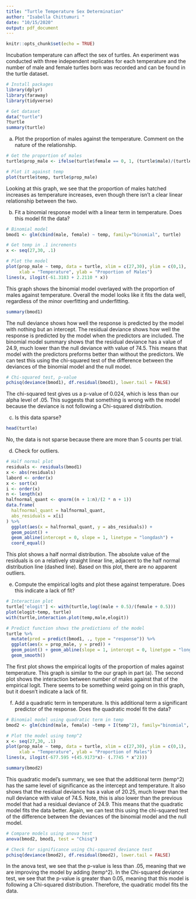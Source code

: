 ```yaml
---
title: "Turtle Temperature Sex Determination"
author: "Isabella Chittumuri "
date: "10/15/2020"
output: pdf_document
---
```


```r
knitr::opts_chunk$set(echo = TRUE)
```

Incubation temperature can affect the sex of turtles. An experiment was conducted
with three independent replicates for each temperature and the number of male
and female turtles born was recorded and can be found in the turtle dataset.

```r
# Install packages
library(dplyr)
library(faraway)
library(tidyverse)
```

```r
# Get dataset
data("turtle")
?turtle
summary(turtle)
```

(a) Plot the proportion of males against the temperature. Comment on the nature of the relationship.

```r
# Get the proportion of males
turtle$prop_male <- ifelse(turtle$female == 0, 1, (turtle$male)/(turtle$male+turtle$female))

# Plot it against temp
plot(turtle$temp, turtle$prop_male)
```

Looking at this graph, we see that the proportion of males hatched increases as temperature increases, even though there isn't a clear linear relationship between the two.

(b) Fit a binomial response model with a linear term in temperature. Does this model fit the data?

```r
# Binomial model
bmod1 <- glm(cbind(male, female) ~ temp, family="binomial", turtle)

# Get temp in .1 increments
x <- seq(27,30, .1)

# Plot the model
plot(prop_male ~ temp, data = turtle, xlim = c(27,30), ylim = c(0,1),
     xlab = "Temperature", ylab = "Proportion of Males")
lines(x, ilogit(-61.3183 + 2.2110 * x))
```

This graph shows the binomial model overlayed with the proportion of males against temperature. Overall the model looks like it fits the data well, regardless of the minor overfitting and underfitting.

```r
summary(bmod1)
```

The null deviance shows how well the response is predicted by the model with nothing but an intercept. The residual deviance shows how well the response is predicted by the model when the predictors are included. The binomial model summary shows that the residual deviance has a value of 24.9, much lower than the null deviance with value of 74.5. This means that model with the predictors preforms better than without the predictors. We can test this using the chi-squared test of the difference between the deviances of the binomial model and the null model.

```r
# Chi-squared test, p-value
pchisq(deviance(bmod1), df.residual(bmod1), lower.tail = FALSE)
```

The chi-squared test gives us a p-value of 0.024, which is less than our alpha level of .05. This suggests that something is wrong with the model because the deviance is not following a Chi-squared distribution.

(c) Is this data sparse?

```r
head(turtle)
```

No, the data is not sparse because there are more than 5 counts per trial.

(d) Check for outliers.

```r
# Half normal plot
residuals <- residuals(bmod1)
x <- abs(residuals)
labord <- order(x)
x <- sort(x)
i <- order(x)
n <- length(x)
halfnormal_quant <- qnorm((n + 1:n)/(2 * n + 1))
data.frame(
  halfnormal_quant = halfnormal_quant,
  abs_residuals = x[i]
) %>% 
  ggplot(aes(x = halfnormal_quant, y = abs_residuals)) +
  geom_point() +
  geom_abline(intercept = 0, slope = 1, linetype = "longdash") +
  coord_equal()
```

This plot shows a half normal distribution. The absolute value of the residuals is on a relatively straight linear line, adjacent to the half normal distribution line (dashed line). Based on this plot, there are no apparent outliers.

(e) Compute the empirical logits and plot these against temperature. Does this indicate a lack of fit?

```r
# Interaction plot
turtle['elogit'] <- with(turtle,log((male + 0.5)/(female + 0.5)))
plot(elogit~temp, turtle)
with(turtle,interaction.plot(temp,male,elogit))

# Predict function shows the predictions of the model
turtle %>% 
  mutate(pred = predict(bmod1, ., type = "response")) %>% 
  ggplot(aes(x = prop_male, y = pred)) +
  geom_point() + geom_abline(slope = 1, intercept = 0, linetype = "longdash") + 
  geom_smooth()
```

The first plot shows the empirical logits of the proportion of males against temperature. This graph is similar to the our graph in part (a). The second plot shows the interaction between number of males against that of the empirical logit. There seems to be something weird going on in this graph, but it doesn't indicate a lack of fit.

(f) Add a quadratic term in temperature. Is this additional term a significant predictor of the response. Does the quadratic model fit the data?

```r
# Binomial model using quadratic term in temp
bmod2 <- glm(cbind(male, female) ~temp + I(temp^2), family="binomial", turtle)

# Plot the model using temp^2
x <- seq(27,30, .1)
plot(prop_male ~ temp, data = turtle, xlim = c(27,30), ylim = c(0,1),
     xlab = "Temperature", ylab = "Proportion of Males")
lines(x, ilogit(-677.595 +(45.9173*x)- (.7745 * x^2)))
```

```r
summary(bmod2)
```

This quadratic model's summary, we see that the additional term (temp^2) has the same level of significance as the intercept and temperature. It also shows that the residual deviance has a value of 20.25, much lower than the null deviance with value of 74.5. Note, this is also lower than the previous model that had a residual deviance of 24.9. This means that the quadratic model fits the data better. Again, we can test this using the chi-squared test of the difference between the deviances of the binomial model and the null model.

```r
# Compare models using anova test
anova(bmod2, bmod1, test = "Chisq")

# Check for significance using Chi-squared deviance test
pchisq(deviance(bmod2), df.residual(bmod2), lower.tail = FALSE)
```

In the anova test, we see that the p-value is less than .05, meaning that we are improving the model by adding (temp^2). In the Chi-squared deviance test, we see that the p-value is greater than 0.05, meaning that this model is following a Chi-squared distribution. Therefore, the quadratic model fits the data.






